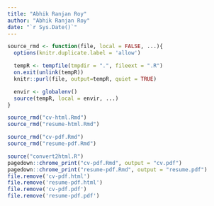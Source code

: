 ```yaml
---
title: "Abhik Ranjan Roy"
author: "Abhik Ranjan Roy"
date: "`r Sys.Date()`"
---
```


```r
source_rmd <- function(file, local = FALSE, ...){
  options(knitr.duplicate.label = 'allow')

  tempR <- tempfile(tmpdir = ".", fileext = ".R")
  on.exit(unlink(tempR))
  knitr::purl(file, output=tempR, quiet = TRUE)

  envir <- globalenv()
  source(tempR, local = envir, ...)
}
```

```r
source_rmd("cv-html.Rmd")
source_rmd("resume-html.Rmd")
```

```r
source_rmd("cv-pdf.Rmd")
source_rmd("resume-pdf.Rmd")
```

```r
source("convert2html.R")
pagedown::chrome_print("cv-pdf.Rmd", output = "cv.pdf")
pagedown::chrome_print("resume-pdf.Rmd", output = "resume.pdf")
file.remove('cv-pdf.html')
file.remove('resume-pdf.html')
file.remove('cv-pdf.pdf')
file.remove('resume-pdf.pdf')
```
